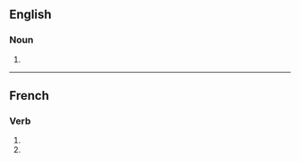 ==English==

===Noun===
{{head|en|noun plural form}}

# {{plural of|interconnection|lang=en}}

----

==French==

===Verb===
{{head|fr|verb form}}

# {{inflection of|interconnecter||1|p|impf|indc|lang=fr}}
# {{inflection of|interconnecter||1|p|pres|subj|lang=fr}}